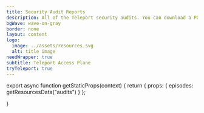 ```yaml
---
title: Security Audit Reports
description: All of the Teleport security audits. You can download a PDF of each security audit for Teleport Products.
bgWave: wave-on-gray
border: none
layout: content
logo:
  image: ../assets/resources.svg
  alt: title image
needWrapper: true
subtitle: Teleport Access Plane
tryTeleport: true
---
```



<EpisodesList episodes={props.episodes} id="auditReport" kind="auditReport" />

export async function getStaticProps(context) {
  return { props: { episodes: getResourcesData("audits") } };

}
